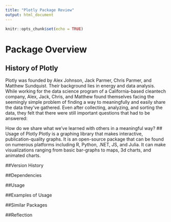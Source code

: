 ```yaml
---
title: "Plotly Package Review"
output: html_document
---
```


```r
knitr::opts_chunk$set(echo = TRUE)
```

# Package Overview

## History of Plotly 
Plotly was founded by Alex Johnson, Jack Parmer, Chris Parmer, and Matthew Sundquist.  Their background lies in energy and data analysis.  While working for the data science program of a California-based cleantech company, Alex, Jack, Chris, and Matthew found themselves facing the seemingly simple problem of finding a way to meaningfully and easily share the data they've gathered. Even after collecting, analyzing, and sorting the data, they felt that there were still important questions that had to be answered: 

How do we share what we've learned with others in a meaningful way? 
## Usage of Plotly 
Plotly is a graphing library that makes interactive, publication-quality graphs. It is an open-source package that can be found on numerous platforms including R, Python, .NET, JS, and Julia.  It can make visualizations ranging from basic bar-graphs to maps, 3d charts, and animated charts.  

##Version History

##Dependencies

##Usage

##Examples of Usage

##Similar Packages

##Reflection

```r

```

